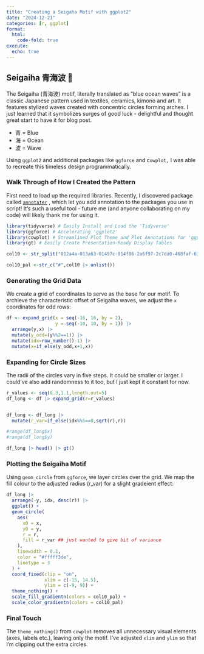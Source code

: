 ```yaml
---
title: "Creating a Seigaha Motif with ggplot2"
date: "2024-12-21"
categories: [r, ggplot]
format:
  html:
    code-fold: true
execute:
  echo: true
---
```


## Seigaiha 青海波 🌊

The Seigaiha (青海波) motif, literally translated as "blue ocean waves" is a classic Japanese pattern used in textiles, ceramics, kimono and art. It features stylized waves  created with concentric circles forming arches. I just learned that it symbolizes surges of good luck - delightful and thought great start to have it for blog post. 

-   青 = Blue
-   海 = Ocean
-   波 = Wave

Using `ggplot2` and additional packages like `ggforce` and c`owplot,` I was able to recreate this timeless design programmatically.  

### Walk Through of How I Created the Pattern

First need to load up the required libraries.  Recently, I discovered package called [`annotater`](https://annotater.liomys.mx/) , which let you add annotation to the packages you use in script! It's such a useful tool - future me (and anyone collaborating on my code) will likely thank me for using it.  


```r

library(tidyverse) # Easily Install and Load the 'Tidyverse' 
library(ggforce) # Accelerating 'ggplot2'   
library(cowplot) # Streamlined Plot Theme and Plot Annotations for 'ggplot2'  
library(gt) # Easily Create Presentation-Ready Display Tables 

col10 <- str_split("012a4a-013a63-01497c-014f86-2a6f97-2c7da0-468faf-61a5c2-89c2d9-a9d6e5","-")

col10_pal <-str_c("#",col10 |> unlist())
```

### Generating the Grid Data

We create a grid of coordinates to serve as the base for our motif.  To archieve the characteristic offset of Seigaiha waves, we adjust the `x` coordinates for odd rows: 


```r
df <- expand_grid(x = seq(-16, 16, by = 2), 
                  y = seq(-10, 10, by = 1)) |>
  arrange(y,x) |>
  mutate(y_odd=(y%%2==1)) |>
  mutate(idx=row_number()-1) |>
  mutate(x=if_else(y_odd,x+1,x))

```

### Expanding for Circle Sizes
The radii of the circles vary in five steps.  It could be smaller or larger. I could've also add randomness to it too, but I just kept it constant for now. 


```r
r_values <- seq(0.3,1.1,length.out=5)
df_long <- df |> expand_grid(r=r_values)


df_long <- df_long |>
  mutate(r_var=if_else(idx%%5==0,sqrt(r),r))

#range(df_long$x)
#range(df_long$y)

df_long |> head() |> gt()
```

### Plotting the Seigaiha Motif

Using `geom_circle` from `ggforce`, we layer circles over the grid.  We map the fill colour to the adjusted radius (r_var) for a slight gradeient effect:  

```r
df_long |>
  arrange(-y, idx, desc(r)) |>
  ggplot() +
  geom_circle(
    aes(
      x0 = x,
      y0 = y,
      r = r,
      fill = r_var ## just wanted to give bit of variance
    ),
    linewidth = 0.1,
    color = "#fffff3de",
    linetype = 3
  ) +
  coord_fixed(clip = "on",
              xlim = c(-15, 14.5),
              ylim = c(-9, 9)) +
  theme_nothing() +
  scale_fill_gradientn(colors = col10_pal) +
  scale_color_gradientn(colors = col10_pal)

```

### Final Touch 

The `theme_nothing()` from `cowplot` removes all unnecessary visual elements (axes, labels etc.), leaving only the motif.  I've adjusted `xlim` and `ylim` so that I'm clipping out the extra circles. 



